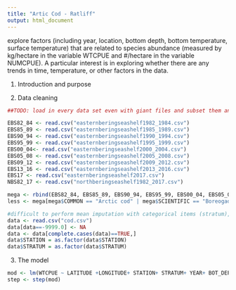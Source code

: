 ```yaml
---
title: "Artic Cod - Ratliff"
output: html_document
---
```



 explore factors (including year, location, bottom depth, bottom temperature, surface temperature) that are related to species abundance (measured by kg/hectare in the variable WTCPUE and #/hectare in the variable NUMCPUE). A particular interest is in exploring whether there are any trends in time, temperature, or other factors in the data. 

1. Introduction and purpose

2. Data cleaning

```r

##TODO: load in every data set even with giant files and subset them and then combine, add indicator variable for which place they were discovered in 

EBS82_84 <- read.csv("easternberingseashelf1982_1984.csv")
EBS85_89 <- read.csv("easternberingseashelf1985_1989.csv")
EBS90_94 <- read.csv("easternberingseashelf1990_1994.csv")
EBS95_99 <- read.csv("easternberingseashelf1995_1999.csv")
EBS00_04<- read.csv("easternberingseashelf2000_2004.csv")
EBS05_08 <- read.csv("easternberingseashelf2005_2008.csv")
EBS09_12 <- read.csv("easternberingseashelf2009_2012.csv")
EBS13_16 <- read.csv("easternberingseashelf2013_2016.csv")
EBS17 <- read.csv("easternberingseashelf2017.csv")
NBS82_17 <- read.csv("northberingseashelf1982_2017.csv")

mega <- rbind(EBS82_84, EBS85_89, EBS90_94, EBS95_99, EBS00_04, EBS05_08, EBS09_12, EBS13_16, EBS17, NBS82_17)
less <- mega[mega$COMMON == "Arctic cod" | mega$SCIENTIFIC == "Boreogadus saida",]
```


```r


#difficult to perform mean imputation with categorical items (stratum), seems to be MCAR no trends so just ignore it
data <- read.csv("cod.csv")
data[data==-9999.0] <- NA
data <- data[complete.cases(data)==TRUE,]
data$STATION = as.factor(data$STATION)
data$STRATUM = as.factor(data$STRATUM)
```


3. The model

```r
mod <- lm(WTCPUE ~ LATITUDE +LONGITUDE+ STATION+ STRATUM+ YEAR+ BOT_DEPTH+  BOT_TEMP+ SURF_TEMP+ VESSEL+ CRUISE+ HAUL, data = data)
step <- step(mod)
```

